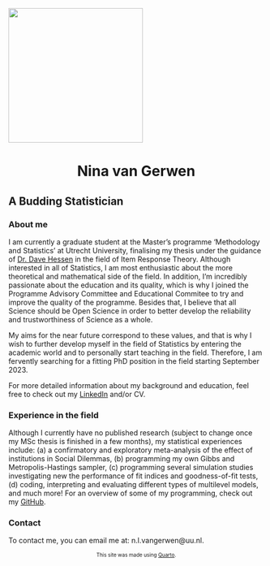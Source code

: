 ![](profpic.png){fig-align="center" width="265"}

<center>

# Nina van Gerwen

</center>

## A Budding Statistician

### About me

I am currently a graduate student at the Master's programme 'Methodology and Statistics' at Utrecht University, finalising my thesis under the guidance of [Dr. Dave Hessen](https://www.uu.nl/staff/DJHessen) in the field of Item Response Theory. Although interested in all of Statistics, I am most enthusiastic about the more theoretical and mathematical side of the field. In addition, I'm incredibly passionate about the education and its quality, which is why I joined the Programme Advisory Committee and Educational Commitee to try and improve the quality of the programme. Besides that, I believe that all Science should be Open Science in order to better develop the reliability and trustworthiness of Science as a whole.

My aims for the near future correspond to these values, and that is why I wish to further develop myself in the field of Statistics by entering the academic world and to personally start teaching in the field. Therefore, I am fervently searching for a fitting PhD position in the field starting September 2023.

For more detailed information about my background and education, feel free to check out my [LinkedIn](https://www.linkedin.com/in/nina-van-gerwen-946aa31b4/) and/or CV.

### Experience in the field

Although I currently have no published research (subject to change once my MSc thesis is finished in a few months), my statistical experiences include: (a) a confirmatory and exploratory meta-analysis of the effect of institutions in Social Dilemmas, (b) programming my own Gibbs and Metropolis-Hastings sampler, (c) programming several simulation studies investigating new the performance of fit indices and goodness-of-fit tests, (d) coding, interpreting and evaluating different types of multilevel models, and much more! For an overview of some of my programming, check out my [GitHub](https://github.com/NinavGerwen).

### Contact

To contact me, you can email me at: n.l.vangerwen\@uu.nl.

<center>

<font size="1"> This site was made using [Quarto](https://quarto.org/).

</font size ="1">

</center>
